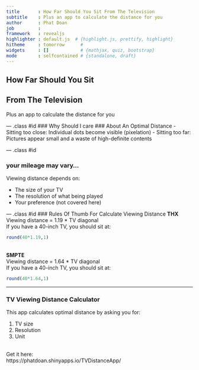 ```yaml
---
title       : How Far Should You Sit From The Television
subtitle    : Plus an app to calculate the distance for you
author      : Phat Doan
job         : 
framework   : revealjs      
highlighter : default.js  # {highlight.js, prettify, highlight}
hitheme     : tomorrow      # 
widgets     : []            # {mathjax, quiz, bootstrap}
mode        : selfcontained # {standalone, draft}
---
```


## How Far Should You Sit 
## From The Television

Plus an app to calculate the distance for you

--- .class #id 
### Why Should I care
### About An Optimal Distance
- Sitting too close: Individual dots become visible (pixelation)
- Sitting too far: Pictures appear small and a waste of high-definite contents

--- .class #id 

### your mileage may vary...
Viewing distance depends on:

- The size of your TV
- The resolution of what being played
- Your preference (not covered here)

--- .class #id 
### Rules Of Thumb For Calculate Viewing Distance
<b>THX</b>
<br>
Viewing distance = 1.19 * TV diagonal
<br>
If you have a 40-inch TV, you should sit at:

```r
round(40*1.19,1)
```
<br>
<b>SMPTE</b><br> Viewing distance = 1.64 * TV diagonal
<br>
If you have a 40-inch TV, you should sit at:

```r
round(40*1.64,1)
```

--- 

### TV Viewing Distance Calculator

This app calculates optimal distance by asking you for:

1. TV size
2. Resolution
3. Unit


<br>
Get it here:
<br>
https://phatdoan.shinyapps.io/TVDistanceApp/




